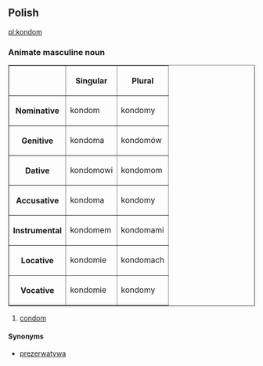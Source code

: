 ==Polish==
[[pl:kondom]]
===Animate masculine noun===
<table border=1>
<tr><th><th>Singular<th>Plural</tr>
<tr><th>Nominative<td>kondom<td>kondomy</tr>
<tr><th>Genitive<td>kondoma<td>kondomów</tr>
<tr><th>Dative<td>kondomowi<td>kondomom</tr>
<tr><th>Accusative<td>kondoma<td>kondomy</tr>
<tr><th>Instrumental<td>kondomem<td>kondomami</tr>
<tr><th>Locative<td>kondomie<td>kondomach</tr>
<tr><th>Vocative<td>kondomie<td>kondomy</tr>
</table>

#[[condom]]

====Synonyms====
*[[prezerwatywa]]